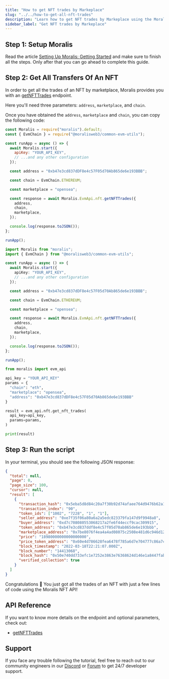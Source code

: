 ```yaml
---
title: "How to get NFT trades by Markeplace"
slug: "../../how-to-get-all-nft-trades"
description: "Learn how to get NFT trades by Markeplace using the Moralis NFT API."
sidebar_label: "Get NFT trades by Markeplace"
---
```


## Step 1: Setup Moralis

Read the article [Setting Up Moralis: Getting Started](/web3-data-api/evm/get-your-api-key) and make sure to finish all the steps. Only after that you can go ahead to complete this guide.

## Step 2: Get All Transfers Of An NFT

In order to get all the trades of an NFT by marketplace, Moralis provides you with an [getNFTTrades](/web3-data-api/evm/reference/get-nft-trades) endpoint.

Here you'll need three parameters: `address`, `marketplace`, and `chain`.

Once you have obtained the `address`, `marketplace` and `chain`, you can copy the following code:


<Tabs groupId="programming-language">
  <TabItem value="javascript" label="index.js (JavaScript)" default>

```javascript index.js
const Moralis = require("moralis").default;
const { EvmChain } = require("@moralisweb3/common-evm-utils");

const runApp = async () => {
  await Moralis.start({
    apiKey: "YOUR_API_KEY",
    // ...and any other configuration
  });

  const address = "0xb47e3cd837dDF8e4c57F05d70Ab865de6e193BBB";

  const chain = EvmChain.ETHEREUM;

  const marketplace = "opensea";

  const response = await Moralis.EvmApi.nft.getNFTTrades({
    address,
    chain,
    marketplace,
  });

  console.log(response.toJSON());
};

runApp();
```

</TabItem>
<TabItem value="typescript" label="index.ts (TypeScript)">

```typescript index.ts
import Moralis from "moralis";
import { EvmChain } from "@moralisweb3/common-evm-utils";

const runApp = async () => {
  await Moralis.start({
    apiKey: "YOUR_API_KEY",
    // ...and any other configuration
  });

  const address = "0xb47e3cd837dDF8e4c57F05d70Ab865de6e193BBB";

  const chain = EvmChain.ETHEREUM;

  const marketplace = "opensea";

  const response = await Moralis.EvmApi.nft.getNFTTrades({
    address,
    chain,
    marketplace,
  });

  console.log(response.toJSON());
};

runApp();
```

</TabItem>
<TabItem value="python" label="index.py (Python)">

```python index.py
from moralis import evm_api

api_key = "YOUR_API_KEY"
params = {
  "chain": "eth",
  "marketplace": "opensea",
  "address": "0xb47e3cd837dDF8e4c57F05d70Ab865de6e193BBB"
}

result = evm_api.nft.get_nft_trades(
  api_key=api_key,
  params=params,
)

print(result)
```

</TabItem>
</Tabs>

## Step 3: Run the script


<RunTheScript />

In your terminal, you should see the following JSON response:

```json
{
  "total": null,
  "page": 0,
  "page_size": 100,
  "cursor": null,
  "result": [
    {
      "transaction_hash": "0x5eba5d8d84c20a7f30b92d74afaee764d9476b62a1637b017319c721269245ed",
      "transaction_index": "90",
      "token_ids": ["1002", "7228", "1", "1"],
      "seller_address": "0xe7f35f06a80a6a2a5edc823379fa147d9f9948a8",
      "buyer_address": "0xd7c708080553068217a2fe6f44eccf9cac309915",
      "token_address": "0xb47e3cd837ddf8e4c57f05d70ab865de6e193bbb",
      "marketplace_address": "0x7be8076f4ea4a4ad08075c2508e481d6c946d12b",
      "price": "18980000000000000000",
      "price_token_address": "0x60e4d786628fea6478f785a6d7e704777c86a7c6",
      "block_timestamp": "2022-03-18T22:21:07.000Z",
      "block_number": "14413068",
      "block_hash": "0x50e740dd733efc1e7252e3863e76368624d146e1a8447fab32c9697685cf581d",
      "verified_collection": true
    }
  ]
}
```

Congratulations 🥳 You just got all the trades of an NFT with just a few lines of code using the Moralis NFT API!

## API Reference

If you want to know more details on the endpoint and optional parameters, check out:

<ul>
  <li><a href="/web3-data-api/evm/reference/get-nft-trades">getNFTTrades</a></li>
</ul>

## Support

If you face any trouble following the tutorial, feel free to reach out to our community engineers in our [Discord](https://moralis.io/discord) or [Forum](https://forum.moralis.io) to get 24/7 developer support.
